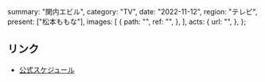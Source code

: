   summary: "関内エビル",
  category: "TV",
  date: "2022-11-12",
  region: "テレビ",
  present: ["松本ももな"],
  images: [
    {
      path: "",
      ref: "",
    },
  ],
  acts: {
    url: "",
  },
};

## リンク

- [公式スケジュール](https://takanenonadeshiko.jp/?p=540)
